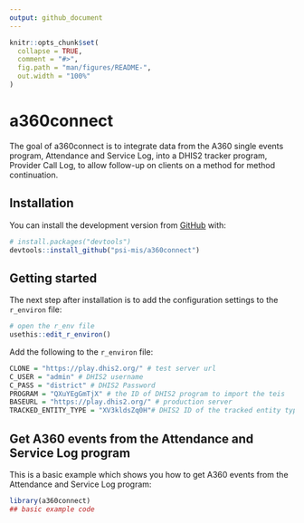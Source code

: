 ```yaml
---
output: github_document
---
```


<!-- README.md is generated from README.Rmd. Please edit that file -->

```r
knitr::opts_chunk$set(
  collapse = TRUE,
  comment = "#>",
  fig.path = "man/figures/README-",
  out.width = "100%"
)
```

# a360connect

<!-- badges: start -->
<!-- badges: end -->

The goal of a360connect is to integrate data from the A360 single events program, Attendance and Service Log, into a DHIS2 tracker program, Provider Call Log, to allow follow-up on clients on a method for method continuation.

## Installation

You can install the development version from [GitHub](https://github.com/) with:

``` r
# install.packages("devtools")
devtools::install_github("psi-mis/a360connect")
```
## Getting started

The next step after installation is to add the configuration settings to the `r_environ` file:

```r
# open the r_env file
usethis::edit_r_environ()

```

Add the following to the `r_environ` file: 

``` r 
CLONE = "https://play.dhis2.org/" # test server url
C_USER = "admin" # DHIS2 username
C_PASS = "district" # DHIS2 Password
PROGRAM = "QXuYEgGmTjX" # the ID of DHIS2 program to import the teis
BASEURL = "https://play.dhis2.org/" # production server
TRACKED_ENTITY_TYPE = "XV3kldsZq0H"# DHIS2 ID of the tracked entity type
```

## Get A360 events from the Attendance and Service Log program

This is a basic example which shows you how to get A360 events from the Attendance and Service Log program:

```r
library(a360connect)
## basic example code
```
